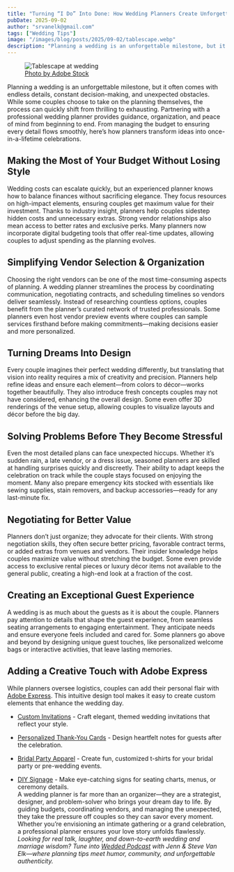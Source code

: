 ```yaml
---
title: "Turning “I Do” Into Done: How Wedding Planners Create Unforgettable Days "
pubDate: 2025-09-02
author: "srvanelk@gmail.com"
tags: ["Wedding Tips"]
image: "/images/blog/posts/2025/09-02/tablescape.webp"
description: "Planning a wedding is an unforgettable milestone, but it often comes with endless details, constant decision-making, and unexpected obstacles."
---
```


<figure>
  <img
    src="/images/blog/posts/2025/09-02/tablescape.webp"
    alt="Tablescape at wedding"
  />
  <figcaption>
    <a href="https://stock.adobe.com/images/served-wedding-table-with-decorative-fresh-pink-blue-flowers-and-candles-celebration-details-wedding-decoration-and-decor-floristic-concept/579462127?prev_url=detail">
      Photo by Adobe Stock
    </a>
  </figcaption>
</figure>
Planning a wedding is an unforgettable milestone, but it often comes with endless
details, constant decision-making, and unexpected obstacles. While some couples choose
to take on the planning themselves, the process can quickly shift from thrilling
to exhausting. Partnering with a professional wedding planner provides guidance,
organization, and peace of mind from beginning to end. From managing the budget to
ensuring every detail flows smoothly, here’s how planners transform ideas into once-in-a-lifetime
celebrations.

## Making the Most of Your Budget Without Losing Style

Wedding costs can escalate quickly, but an experienced planner knows how to balance finances without
sacrificing elegance. They focus resources on high-impact elements, ensuring couples
get maximum value for their investment. Thanks to industry insight, planners help
couples sidestep hidden costs and unnecessary extras. Strong vendor relationships
also mean access to better rates and exclusive perks. Many planners now incorporate
digital budgeting tools that offer real-time updates, allowing couples to adjust
spending as the planning evolves.

## Simplifying Vendor Selection & Organization

Choosing the right vendors can be one of the most time-consuming aspects of planning.
A wedding planner streamlines the process by coordinating communication, negotiating
contracts, and scheduling timelines so vendors deliver seamlessly. Instead of researching
countless options, couples benefit from the planner’s curated network of trusted
professionals. Some planners even host vendor preview events where couples can sample
services firsthand before making commitments—making decisions easier and more personalized.

## Turning Dreams Into Design

Every couple imagines their perfect wedding differently, but translating that vision into reality requires a mix of creativity and precision.
Planners help refine ideas and ensure each element—from colors to décor—works together
beautifully. They also introduce fresh concepts couples may not have considered,
enhancing the overall design. Some even offer 3D renderings of the venue setup, allowing
couples to visualize layouts and décor before the big day.

## Solving Problems Before They Become Stressful

Even the most detailed plans can face unexpected hiccups. Whether
it’s sudden rain, a late vendor, or a dress issue, seasoned planners are skilled
at handling surprises quickly and discreetly. Their ability to adapt keeps the celebration
on track while the couple stays focused on enjoying the moment. Many also prepare
emergency kits stocked with essentials like sewing supplies, stain removers, and
backup accessories—ready for any last-minute fix.

## Negotiating for Better Value

Planners don’t just organize; they advocate for their clients. With strong negotiation
skills, they often secure better pricing, favorable contract terms, or added extras
from venues and vendors. Their insider knowledge helps couples maximize value without
stretching the budget. Some even provide access to exclusive rental pieces or luxury
décor items not available to the general public, creating a high-end look at a fraction
of the cost.

## Creating an Exceptional Guest Experience

A wedding is as much about the guests as it is about the couple. Planners pay attention to details that shape
the guest experience, from seamless seating arrangements to engaging entertainment.
They anticipate needs and ensure everyone feels included and cared for. Some planners
go above and beyond by designing unique guest touches, like personalized welcome
bags or interactive activities, that leave lasting memories.

## Adding a Creative Touch with Adobe Express

While planners oversee logistics, couples can add their
personal flair with [Adobe Express](https://www.adobe.com/express/). This intuitive
design tool makes it easy to create custom elements that enhance the wedding day.

- [Custom Invitations](https://www.adobe.com/express/create/print/invitation) -
  Craft elegant, themed wedding invitations that reflect your style.

- [Personalized Thank-You Cards](https://www.adobe.com/express/create/print/card) - Design heartfelt
  notes for guests after the celebration.
- [Bridal Party Apparel](https://www.adobe.com/express/create/print/t-shirt) - Create fun, customized t-shirts for your bridal party or pre-wedding events.

- [DIY Signage](https://www.adobe.com/express/create/print/poster) - Make eye-catching
  signs for seating charts, menus, or ceremony details.
  <br />
  A wedding planner is far more than an organizer—they are a strategist, designer,
  and problem-solver who brings your dream day to life. By guiding budgets, coordinating
  vendors, and managing the unexpected, they take the pressure off couples so they
  can savor every moment. Whether you’re envisioning an intimate gathering or a grand
  celebration, a professional planner ensures your love story unfolds flawlessly.
  <br />
  _Looking for real talk, laughter, and down-to-earth wedding and marriage wisdom?
  Tune into [Wedded Podcast](https://weddedpod.com/) with Jenn & Steve Van Elk—where
  planning tips meet humor, community, and unforgettable authenticity._
